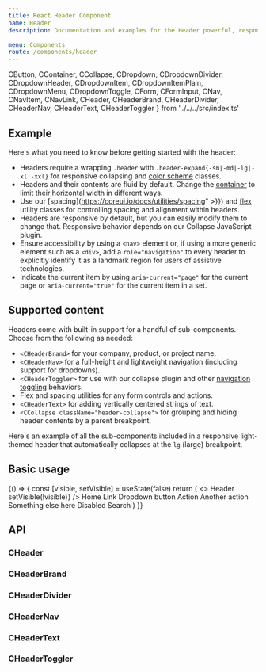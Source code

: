 ```yaml
---
title: React Header Component
name: Header
description: Documentation and examples for the Header powerful, responsive navigation header. Includes support for branding, links, dropdowns, and more.

menu: Components
route: /components/header
---
```



  CButton,
  CContainer,
  CCollapse,
  CDropdown,
  CDropdownDivider,
  CDropdownHeader,
  CDropdownItem,
  CDropdownItemPlain,
  CDropdownMenu,
  CDropdownToggle,
  CForm,
  CFormInput,
  CNav,
  CNavItem,
  CNavLink,
  CHeader,
  CHeaderBrand,
  CHeaderDivider,
  CHeaderNav,
  CHeaderText,
  CHeaderToggler
} from '../../../src/index.ts'

## Example

Here's what you need to know before getting started with the header:

- Headers require a wrapping `.header` with `.header-expand{-sm|-md|-lg|-xl|-xxl}` for responsive collapsing and [color scheme](#color-schemes) classes.
- Headers and their contents are fluid by default. Change the [container](#containers) to limit their horizontal width in different ways.
- Use our [spacing](https://coreui.io/docs/utilities/spacing" >}}) and [flex](https://coreui.io/docs/4.0/utilities/flex) utility classes for controlling spacing and alignment within headers.
- Headers are responsive by default, but you can easily modify them to change that. Responsive behavior depends on our Collapse JavaScript plugin.
- Ensure accessibility by using a `<nav>` element or, if using a more generic element such as a `<div>`, add a `role="navigation"` to every header to explicitly identify it as a landmark region for users of assistive technologies.
- Indicate the current item by using `aria-current="page"` for the current page or `aria-current="true"` for the current item in a set.

## Supported content

Headers come with built-in support for a handful of sub-components. Choose from the following as needed:

- `<CHeaderBrand>` for your company, product, or project name.
- `<CHeaderNav>` for a full-height and lightweight navigation (including support for dropdowns).
- `<CHeaderToggler>` for use with our collapse plugin and other [navigation toggling](#responsive-behaviors) behaviors.
- Flex and spacing utilities for any form controls and actions.
- `<CHeaderText>` for adding vertically centered strings of text.
- `<CCollapse className="header-collapse">` for grouping and hiding header contents by a parent breakpoint.

Here's an example of all the sub-components included in a responsive light-themed header that automatically collapses at the `lg` (large) breakpoint.

## Basic usage

<Playground>
  {() => {
    const [visible, setVisible] = useState(false)
    return (
      <>
        <CHeader>
          <CContainer fluid>
            <CHeaderBrand href="#">Header</CHeaderBrand>
            <CHeaderToggler onClick={() => setVisible(!visible)} />
            <CCollapse className="header-collapse" visible={visible}>
              <CHeaderNav>
                <CNavItem>
                  <CNavLink href="#" active>
                    Home
                  </CNavLink>
                </CNavItem>
                <CNavItem>
                  <CNavLink href="#">Link</CNavLink>
                </CNavItem>
                <CDropdown variant="nav-item">
                  <CDropdownToggle color="secondary">Dropdown button</CDropdownToggle>
                  <CDropdownMenu>
                    <CDropdownItem href="#">Action</CDropdownItem>
                    <CDropdownItem href="#">Another action</CDropdownItem>
                    <CDropdownDivider />
                    <CDropdownItem href="#">Something else here</CDropdownItem>
                  </CDropdownMenu>
                </CDropdown>
                <CNavItem>
                  <CNavLink href="#" disabled>
                    Disabled
                  </CNavLink>
                </CNavItem>
              </CHeaderNav>
              <CForm className="d-flex">
                <CFormInput className="me-2" type="search" placeholder="Search"/>
                <CButton type="submit" color="success" variant="outline">Search</CButton>
              </CForm> 
            </CCollapse>
          </CContainer>
        </CHeader>
      </>
    )
  }}
</Playground>

## API

### CHeader

<Props of={CHeader} />

### CHeaderBrand

<Props of={CHeaderBrand} />

### CHeaderDivider

<Props of={CHeaderDivider} />

### CHeaderNav

<Props of={CHeaderNav} />

### CHeaderText

<Props of={CHeaderText} />

### CHeaderToggler

<Props of={CHeaderToggler} />